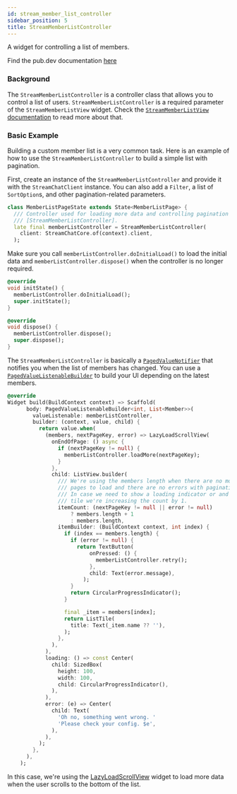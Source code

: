 ```yaml
---
id: stream_member_list_controller
sidebar_position: 5
title: StreamMemberListController
---
```


A widget for controlling a list of members.

Find the pub.dev documentation [here](https://pub.dev/documentation/stream_chat_flutter_core/latest/stream_chat_flutter_core/StreamMemberListController-class.html)

### Background

The `StreamMemberListController` is a controller class that allows you to control a list of users.
`StreamMemberListController` is a required parameter of the `StreamMemberListView` widget.
Check the [`StreamMemberListView` documentation](../03-stream_chat_flutter/stream_member_list_view.mdx) to read more about that.

### Basic Example

Building a custom member list is a very common task. Here is an example of how to use the `StreamMemberListController` to build a simple list with pagination.

First, create an instance of the `StreamMemberListController` and provide it with the `StreamChatClient` instance.
You can also add a `Filter`, a list of `SortOption`s, and other pagination-related parameters.

```dart
class MemberListPageState extends State<MemberListPage> {
  /// Controller used for loading more data and controlling pagination in
  /// [StreamMemberListController].
  late final memberListController = StreamMemberListController(
    client: StreamChatCore.of(context).client,
  );
```

Make sure you call `memberListController.doInitialLoad()` to load the initial data and `memberListController.dispose()` when the controller is no longer required.

```dart
@override
void initState() {
  memberListController.doInitialLoad();
  super.initState();
}

@override
void dispose() {
  memberListController.dispose();
  super.dispose();
}
```

The `StreamMemberListController` is basically a [`PagedValueNotifier`](./paged_value_listenable_builder.mdx) that notifies you when the list of members has changed.
You can use a [`PagedValueListenableBuilder`](./paged_value_listenable_builder.mdx) to build your UI depending on the latest members.

```dart
@override
Widget build(BuildContext context) => Scaffold(
      body: PagedValueListenableBuilder<int, List<Member>>(
        valueListenable: memberListController,
        builder: (context, value, child) {
          return value.when(
            (members, nextPageKey, error) => LazyLoadScrollView(
              onEndOfPage: () async {
                if (nextPageKey != null) {
                  memberListController.loadMore(nextPageKey);
                }
              },
              child: ListView.builder(
                /// We're using the members length when there are no more
                /// pages to load and there are no errors with pagination.
                /// In case we need to show a loading indicator or and error
                /// tile we're increasing the count by 1.
                itemCount: (nextPageKey != null || error != null)
                    ? members.length + 1
                    : members.length,
                itemBuilder: (BuildContext context, int index) {
                  if (index == members.length) {
                    if (error != null) {
                      return TextButton(
                          onPressed: () {
                            memberListController.retry();
                          },
                          child: Text(error.message),
                        );
                    }
                    return CircularProgressIndicator();
                  }

                  final _item = members[index];
                  return ListTile(
                    title: Text(_item.name ?? ''),
                  );
                },
              ),
            ),
            loading: () => const Center(
              child: SizedBox(
                height: 100,
                width: 100,
                child: CircularProgressIndicator(),
              ),
            ),
            error: (e) => Center(
              child: Text(
                'Oh no, something went wrong. '
                'Please check your config. $e',
              ),
            ),
          );
        },
      ),
    );
```

In this case, we're using the [LazyLoadScrollView](./lazy_load_scroll_view.mdx) widget to load more data when the user scrolls to the bottom of the list.
